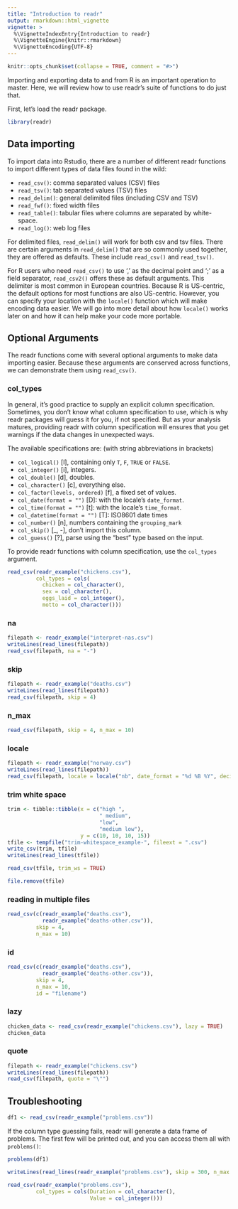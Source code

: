 ```yaml
---
title: "Introduction to readr"
output: rmarkdown::html_vignette
vignette: >
  %\VignetteIndexEntry{Introduction to readr}
  %\VignetteEngine{knitr::rmarkdown}
  %\VignetteEncoding{UTF-8}
---
```


```r
knitr::opts_chunk$set(collapse = TRUE, comment = "#>")
```

Importing and exporting data to and from R is an important operation to master.
Here, we will review how to use readr's suite of functions to do just that.

First, let's load the readr package.

```r
library(readr)
```

## Data importing

To import data into Rstudio, there are a number of different readr functions to import different types of data files found in the wild:

* `read_csv()`: comma separated values (CSV) files
* `read_tsv()`: tab separated values (TSV) files
* `read_delim()`: general delimited files (including CSV and TSV)
* `read_fwf()`: fixed width files
* `read_table()`: tabular files where columns are separated by white-space.
* `read_log()`: web log files

For delimited files, `read_delim()` will work for both csv and tsv files. There are certain arguments in `read_delim()` that are so commonly used together, they are offered as defaults. These include `read_csv()` and `read_tsv()`.

For R users who need `read_csv()` to use ',' as the decimal point and ';' as a field separator, `read_csv2()` offers these as default arguments.
This delimiter is most common in European countries.
Because R is US-centric, the default options for most functions are also US-centric. However, you can specify your location with the `locale()` function which will make encoding data easier.
We will go into more detail about how `locale()` works later on and how it can help make your code more portable.

## Optional Arguments

The readr functions come with several optional arguments to make data importing easier.
Because these arguments are conserved across functions, we can demonstrate them using `read_csv()`.

### col_types

In general, it's good practice to supply an explicit column specification.
Sometimes, you don't know what column specification to use, which is why readr packages will guess it for you, if not specified.
But as your analysis matures, providing readr with column specification will ensures that you get warnings if the data changes in unexpected ways.

The available specifications are: (with string abbreviations in brackets)

* `col_logical()` [l], containing only `T`, `F`, `TRUE` or `FALSE`.
* `col_integer()` [i], integers.
* `col_double()` [d], doubles.
* `col_character()` [c], everything else.
* `col_factor(levels, ordered)` [f], a fixed set of values.
* `col_date(format = "")` [D]: with the locale's `date_format`.
* `col_time(format = "")` [t]: with the locale's `time_format`.
* `col_datetime(format = "")` [T]: ISO8601 date times
* `col_number()` [n], numbers containing the `grouping_mark`
* `col_skip()` [_, -], don't import this column.
* `col_guess()` [?], parse using the "best" type based on the input.

To provide readr functions with column specification, use the `col_types` argument.

```r
read_csv(readr_example("chickens.csv"),
         col_types = cols(
           chicken = col_character(),
           sex = col_character(),
           eggs_laid = col_integer(),
           motto = col_character()))
```

### na

```r
filepath <- readr_example("interpret-nas.csv")
writeLines(read_lines(filepath))
read_csv(filepath, na = "-")
```

### skip

```r
filepath <- readr_example("deaths.csv")
writeLines(read_lines(filepath))
read_csv(filepath, skip = 4)
```

### n_max

```r
read_csv(filepath, skip = 4, n_max = 10)
```

### locale

```r
filepath <- readr_example("norway.csv")
writeLines(read_lines(filepath))
read_csv(filepath, locale = locale("nb", date_format = "%d %B %Y", decimal_mark = ","))
```

### trim white space

```r
trim <- tibble::tibble(x = c("high ", 
                             " medium", 
                             "low", 
                             "medium low"), 
                       y = c(10, 10, 10, 15))
tfile <- tempfile("trim-whitespace_example-", fileext = ".csv")
write_csv(trim, tfile)
writeLines(read_lines(tfile))
```

```r
read_csv(tfile, trim_ws = TRUE)
```

```r
file.remove(tfile)
```

### reading in multiple files

```r
read_csv(c(readr_example("deaths.csv"), 
           readr_example("deaths-other.csv")), 
         skip = 4, 
         n_max = 10)

```

### id

```r
read_csv(c(readr_example("deaths.csv"), 
           readr_example("deaths-other.csv")), 
         skip = 4, 
         n_max = 10, 
         id = "filename")

```

### lazy

```r
chicken_data <- read_csv(readr_example("chickens.csv"), lazy = TRUE)
chicken_data
```

### quote

```r
filepath <- readr_example("chickens.csv")
writeLines(read_lines(filepath))
read_csv(filepath, quote = "\"")
```

## Troubleshooting

```r
df1 <- read_csv(readr_example("problems.csv"))
```

If the column type guessing fails, readr will generate a data frame of problems.
The first few will be printed out, and you can access them all with `problems()`:

```r
problems(df1)
```

```r
writeLines(read_lines(readr_example("problems.csv"), skip = 300, n_max = 1))
```

```r
read_csv(readr_example("problems.csv"),
         col_types = cols(Duration = col_character(),
                          Value = col_integer()))
```



